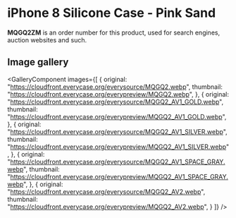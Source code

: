 
# iPhone 8 Silicone Case - Pink Sand

<Callout type='info' emoji='👉🏻'>**MQGQ2ZM** is an order number for this product, used for search engines, auction websites and such.</Callout>

## Image gallery

<GalleryComponent
    images={[
      {
        original: "https://cloudfront.everycase.org/everysource/MQGQ2.webp",
        thumbnail: "https://cloudfront.everycase.org/everypreview/MQGQ2.webp",
      },
      {
        original: "https://cloudfront.everycase.org/everysource/MQGQ2_AV1_GOLD.webp",
        thumbnail: "https://cloudfront.everycase.org/everypreview/MQGQ2_AV1_GOLD.webp",
      },
      {
        original: "https://cloudfront.everycase.org/everysource/MQGQ2_AV1_SILVER.webp",
        thumbnail: "https://cloudfront.everycase.org/everypreview/MQGQ2_AV1_SILVER.webp",
      },
      {
        original: "https://cloudfront.everycase.org/everysource/MQGQ2_AV1_SPACE_GRAY.webp",
        thumbnail: "https://cloudfront.everycase.org/everypreview/MQGQ2_AV1_SPACE_GRAY.webp",
      },
      {
        original: "https://cloudfront.everycase.org/everysource/MQGQ2_AV2.webp",
        thumbnail: "https://cloudfront.everycase.org/everypreview/MQGQ2_AV2.webp",
      }
    ]}
  />
